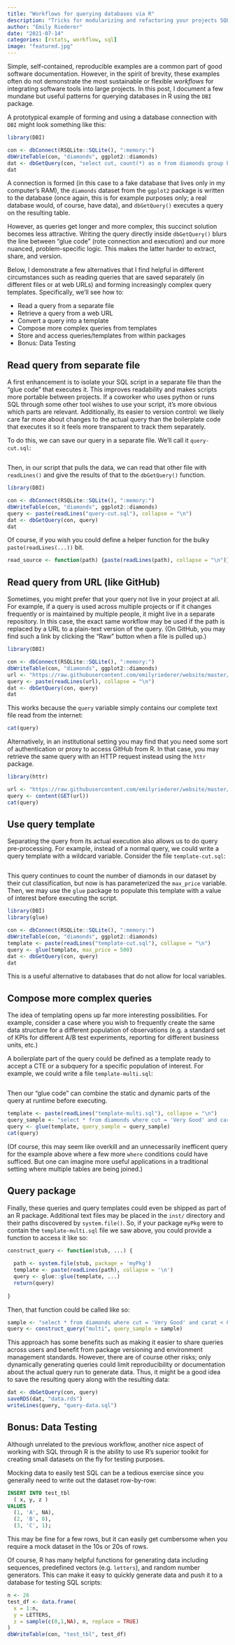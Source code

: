 ```yaml
---
title: "Workflows for querying databases via R"
description: "Tricks for modularizing and refactoring your projects SQL/R interface. *(Image source [techdaily.ca](https://techdaily.ca))*"
author: "Emily Riederer"
date: "2021-07-14"
categories: [rstats, workflow, sql]
image: "featured.jpg"
---
```


Simple, self-contained, reproducible examples are a common part of good software documentation. However, in the spirit of brevity, these examples often do not demonstrate the most sustainable or flexible *workflows* for integrating software tools into large projects. In this post, I document a few mundane but useful patterns for querying databases in R using the `DBI` package. 

A prototypical example of forming and using a database connection with `DBI` might look something like this:


```r
library(DBI)

con <- dbConnect(RSQLite::SQLite(), ":memory:")
dbWriteTable(con, "diamonds", ggplot2::diamonds)
dat <- dbGetQuery(con, "select cut, count(*) as n from diamonds group by 1")
dat
```

A connection is formed (in this case to a fake database that lives only in my computer's RAM), the `diamonds` dataset from the `ggplot2` package is written to the database (once again, this is for example purposes only; a real database would, of course, have data), and `dbGetQuery()` executes a query on the resulting table. 

However, as queries get longer and more complex, this succinct solution becomes less attractive. Writing the query directly inside `dbGetQuery()` blurs the line between "glue code" (rote connection and execution) and our more nuanced, problem-specific logic. This makes the latter harder to extract, share, and version. 

Below, I demonstrate a few alternatives that I find helpful in different circumstances such as reading queries that are saved separately (in different files or at web URLs) and forming increasingly complex query templates. Specifically, we'll see how to:

- Read a query from a separate file
- Retrieve a query from a web URL
- Convert a query into a template
- Compose more complex queries from templates
- Store and access queries/templates from within packages
- Bonus: Data Testing

## Read query from separate file

A first enhancement is to isolate your SQL script in a separate file than the "glue code" that executes it. This improves readability and makes scripts more portable between projects. If a coworker who uses python or runs SQL through some other tool wishes to use your script, it's more obvious which parts are relevant. Additionally, its easier to version control: we likely care far more about changes to the actual query than the boilerplate code that executes it so it feels more transparent to track them separately.

To do this, we can save our query in a separate file. We'll call it `query-cut.sql`:

```r
```

Then, in our script that pulls the data, we can read that other file with `readLines()` and give the results of that to the `dbGetQuery()` function.

```r
library(DBI)

con <- dbConnect(RSQLite::SQLite(), ":memory:")
dbWriteTable(con, "diamonds", ggplot2::diamonds)
query <- paste(readLines("query-cut.sql"), collapse = "\n")
dat <- dbGetQuery(con, query)
dat
```

Of course, if you wish you could define a helper function for the bulky `paste(readLines(...))` bit.

```r
read_source <- function(path) {paste(readLines(path), collapse = "\n")}
```

## Read query from URL (like GitHub)

Sometimes, you might prefer that your query not live in your project at all. For example, if a query is used across multiple projects or if it changes frequently or is maintained by multiple people, it might live in a separate repository. In this case, the exact same workflow may be used if the path is replaced by a URL to a plain-text version of the query. (On GitHub, you may find such a link by clicking the "Raw" button when a file is pulled up.)

```r
library(DBI)

con <- dbConnect(RSQLite::SQLite(), ":memory:")
dbWriteTable(con, "diamonds", ggplot2::diamonds)
url <- "https://raw.githubusercontent.com/emilyriederer/website/master/content/post/sql-r-flow/query-cut.sql"
query <- paste(readLines(url), collapse = "\n")
dat <- dbGetQuery(con, query)
dat
```

This works because the `query` variable simply contains our complete text file read from the internet:

```r
cat(query)
```

Alternatively, in an institutional setting you may find that you need some sort of authentication or proxy to access GitHub from R. In that case, you may retrieve the same query with an HTTP request instead using the `httr` package.

```r
library(httr)

url <- "https://raw.githubusercontent.com/emilyriederer/website/master/content/post/sql-r-flow/query-cut.sql"
query <- content(GET(url))
cat(query)
```

## Use query template

Separating the query from its actual execution also allows us to do query pre-processing. For example, instead of a normal query, we could write a query template with a wildcard variable. Consider the file `template-cut.sql`:

```r
```

This query continues to count the number of diamonds in our dataset by their cut classification, but now is has parameterized the `max_price` variable. Then, we may use the `glue` package to populate this template with a value of interest before executing the script.

```r
library(DBI)
library(glue)

con <- dbConnect(RSQLite::SQLite(), ":memory:")
dbWriteTable(con, "diamonds", ggplot2::diamonds)
template <- paste(readLines("template-cut.sql"), collapse = "\n")
query <- glue(template, max_price = 500)
dat <- dbGetQuery(con, query)
dat
```

This is a useful alternative to databases that do not allow for local variables. 

## Compose more complex queries

The idea of templating opens up far more interesting possibilities. For example, consider a case where you wish to frequently create the same data structure for a different population of observations (e.g. a standard set of KPIs for different A/B test experiments, reporting for different business units, etc.) 

A boilerplate part of the query could be defined as a template ready to accept a CTE or a subquery for a specific population of interest. For example, we could write a file `template-multi.sql`:

```r
```

Then our "glue code" can combine the static and dynamic parts of the query at runtime before executing. 

```r
template <- paste(readLines("template-multi.sql"), collapse = "\n")
query_sample <- "select * from diamonds where cut = 'Very Good' and carat < 0.25"
query <- glue(template, query_sample = query_sample)
cat(query)
```

(Of course, this may seem like overkill and an unnecessarily inefficent query for the example above where a few more `where` conditions could have sufficed. But one can imagine more useful applications in a traditional setting where multiple tables are being joined.)

## Query package

Finally, these queries and query templates could even be shipped as part of an R package. Additional text files may be placed in the `inst/` directory and their paths discovered by `system.file()`. So, if your package `myPkg` were to contain the `template-multi.sql` file we saw above, you could provide a function to access it like so:

```r
construct_query <- function(stub, ...) {
  
  path <- system.file(stub, package = 'myPkg')
  template <- paste(readLines(path), collapse = '\n')
  query <- glue::glue(template, ...)
  return(query)
  
}
```

Then, that function could be called like so:

```r
sample <- "select * from diamonds where cut = 'Very Good' and carat < 0.25"
query <- construct_query("multi", query_sample = sample)
```

This approach has some benefits such as making it easier to share queries across users and benefit from package versioning and environment management standards. However, there are of course other risks; only dynamically generating queries could limit reproducibility or documentation about the actual query run to generate data. Thus, it might be a good idea to save the resulting query along with the resulting data:

```r
dat <- dbGetQuery(con, query)
saveRDS(dat, "data.rds")
writeLines(query, "query-data.sql")
```

## Bonus: Data Testing

Although unrelated to the previous workflow, another nice aspect of working with SQL through R is the ability to use R's superior toolkit for creating small datasets on the fly for testing purposes. 

Mocking data to easily test SQL can be a tedious exercise since you generally need to write out the dataset row-by-row:

```sql
INSERT INTO test_tbl
  ( x, y, z )
VALUES
  (1, 'A', NA), 
  (2, 'B', 0), 
  (3, 'C', 1);
```

This may be fine for a few rows, but it can easily get cumbersome when you require a mock dataset in the 10s or 20s of rows. 

Of course, R has many helpful functions for generating data including sequences, predefined vectors (e.g. `letters`), and random number generators. This can make it easy to quickly generate data and push it to a database for testing SQL scripts:

```r
n <- 26
test_df <- data.frame(
  x = 1:n,
  y = LETTERS,
  z = sample(c(0,1,NA), n, replace = TRUE)
)
dbWriteTable(con, "test_tbl", test_df)
```

